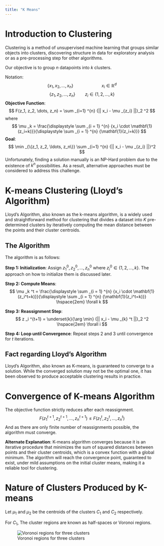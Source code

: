 ```yaml
---
title: "K Means"
---
```


# Introduction to Clustering
Clustering is a method of unsupervised machine learning that groups similar objects into clusters, discovering structure in data for exploratory analysis or as a pre-processing step for other algorithms.

Our objective is to group $n$ datapoints into $k$ clusters.

Notation:
$$
\{x_1, x_2, \dots, x_n \} \hspace{6em} x_i \in \mathbb{R}^d 
$$
$$
\{z_1, z_2, \dots, z_n\} \hspace{2em} z_i \in \{1, 2, \dots, k\}
$$
**Objective Function**:
$$
F(z_1, z_2, \dots, z_n) = \sum _{i=1} ^{n} {|| x_i - \mu _{z_i} ||}_2 ^2
$$
where
$$
\mu _k = \frac{\displaystyle \sum _{i = 1} ^{n} {x_i \cdot \mathbf{1}(z_i=k)}}{\displaystyle \sum _{i = 1} ^{n} {\mathbf{1}(z_i=k)}}
$$
**Goal**:
$$
\min _{\{z_1, z_2, \ldots, z_n\}} \sum _{i=1} ^{n} {|| x_i - \mu _{z_i} ||}^2
$$
Unfortunately, finding a solution manually is an NP-Hard problem due to the existence of $k^n$ possibilities. As a result, alternative approaches must be considered to address this challenge.

# K-means Clustering (Lloyd's Algorithm)
Lloyd's Algorithm, also known as the k-means algorithm, is a widely used and straightforward method for clustering that divides a dataset into $K$ pre-determined clusters by iteratively computing the mean distance between the points and their cluster centroids.

## The Algorithm
The algorithm is as follows:

**Step 1: Initialization**:
Assign $z_1^0, z_2^0, \ldots, z_n^0$ where $z_i^0 \in \{1, 2, \ldots, k\}$. The approach on how to initialize them is discussed later.
    
**Step 2: Compute Means**:
$$
\mu _k ^t = \frac{\displaystyle \sum _{i = 1} ^{n} {x_i \cdot \mathbf{1}(z_i^t=k)}}{\displaystyle \sum _{i = 1} ^{n} {\mathbf{1}(z_i^t=k)}} \hspace{2em} \forall k
$$
    
**Step 3: Reassignment Step**:
$$
z _i ^{t+1} = \underset{k}{\arg \min} {|| x_i - \mu _{k} ^t ||}_2 ^2 \hspace{2em} \forall i
$$

**Step 4: Loop until Convergence**:
Repeat steps 2 and 3 until convergence for $t$ iterations.

## Fact regarding Lloyd's Algorithm
Lloyd's Algorithm, also known as K-means, is guaranteed to converge to a solution. While the converged solution may not be the optimal one, it has been observed to produce acceptable clustering results in practice.

# Convergence of K-means Algorithm
The objective function strictly reduces after each reassignment.
$$
F(z_1^{t+1}, z_2^{t+1}, \ldots, z_n^{t+1}) \le F(z_1^{t}, z_2^{t}, \ldots, z_n^{t})
$$
And as there are only finite number of reassignments possible, the algorithm must converge.

**Alternate Explanation**: K-means algorithm converges because it is an iterative procedure that minimizes the sum of squared distances between points and their cluster centroids, which is a convex function with a global minimum. The algorithm will reach the convergence point, guaranteed to exist, under mild assumptions on the initial cluster means, making it a reliable tool for clustering.

# Nature of Clusters Produced by K-means
Let $\mu _1$ and $\mu _2$ be the centroids of the clusters $C_1$ and $C_2$ respectively.

For $C_1$,
\begin{gather*}
    {|| x - \mu _{1} ||}^2 \le {|| x - \mu _{2} ||}^2 \\
    \therefore x^T(\mu _2 - \mu _1) \le \frac{||\mu _2||^2 - ||\mu _1||^2}{2} \hspace{2em} \forall x
\end{gather*}
The cluster regions are known as half-spaces or Voronoi regions.

![Voronoi regions for three clusters](../images/clustering.png)
